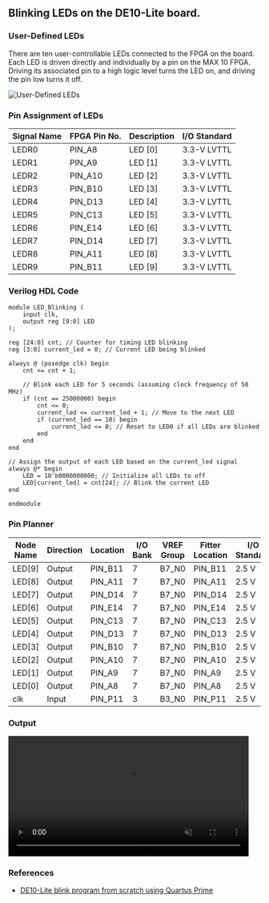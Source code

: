 ## Blinking LEDs on the DE10-Lite board.

### User-Defined LEDs

There are ten user-controllable LEDs connected to the FPGA on the board. Each LED is driven directly and individually by a pin on the MAX 10 FPGA. Driving its associated pin to a high logic level turns the LED on, and driving the pin low turns it off.


![User-Defined LEDs](/lab_1/led.png)


### Pin Assignment of LEDs

| Signal Name | FPGA Pin No. | Description | I/O Standard |
|-------------|--------------|-------------|--------------|
| LEDR0       | PIN_A8       | LED [0]     | 3.3-V LVTTL  |
| LEDR1       | PIN_A9       | LED [1]     | 3.3-V LVTTL  |
| LEDR2       | PIN_A10      | LED [2]     | 3.3-V LVTTL  |
| LEDR3       | PIN_B10      | LED [3]     | 3.3-V LVTTL  |
| LEDR4       | PIN_D13      | LED [4]     | 3.3-V LVTTL  |
| LEDR5       | PIN_C13      | LED [5]     | 3.3-V LVTTL  |
| LEDR6       | PIN_E14      | LED [6]     | 3.3-V LVTTL  |
| LEDR7       | PIN_D14      | LED [7]     | 3.3-V LVTTL  |
| LEDR8       | PIN_A11      | LED [8]     | 3.3-V LVTTL  |
| LEDR9       | PIN_B11      | LED [9]     | 3.3-V LVTTL  |


### Verilog HDL Code
```
module LED_Blinking (
    input clk,
    output reg [9:0] LED
);

reg [24:0] cnt; // Counter for timing LED blinking
reg [3:0] current_led = 0; // Current LED being blinked

always @ (posedge clk) begin
    cnt <= cnt + 1;

    // Blink each LED for 5 seconds (assuming clock frequency of 50 MHz)
    if (cnt == 25000000) begin
        cnt <= 0;
        current_led <= current_led + 1; // Move to the next LED
        if (current_led == 10) begin
            current_led <= 0; // Reset to LED0 if all LEDs are blinked
        end
    end
end

// Assign the output of each LED based on the current_led signal
always @* begin
    LED = 10'b0000000000; // Initialize all LEDs to off
    LED[current_led] = cnt[24]; // Blink the current LED
end

endmodule
```

### Pin Planner
| Node Name | Direction | Location | I/O Bank | VREF Group | Fitter Location | I/O Standard |
|-----------|-----------|----------|----------|------------|-----------------|--------------|
| LED[9]    | Output    | PIN_B11  | 7        | B7_N0      | PIN_B11         | 2.5 V        |
| LED[8]    | Output    | PIN_A11  | 7        | B7_N0      | PIN_A11         | 2.5 V        |
| LED[7]    | Output    | PIN_D14  | 7        | B7_N0      | PIN_D14         | 2.5 V        |
| LED[6]    | Output    | PIN_E14  | 7        | B7_N0      | PIN_E14         | 2.5 V        |
| LED[5]    | Output    | PIN_C13  | 7        | B7_N0      | PIN_C13         | 2.5 V        |
| LED[4]    | Output    | PIN_D13  | 7        | B7_N0      | PIN_D13         | 2.5 V        |
| LED[3]    | Output    | PIN_B10  | 7        | B7_N0      | PIN_B10         | 2.5 V        |
| LED[2]    | Output    | PIN_A10  | 7        | B7_N0      | PIN_A10         | 2.5 V        |
| LED[1]    | Output    | PIN_A9   | 7        | B7_N0      | PIN_A9          | 2.5 V        |
| LED[0]    | Output    | PIN_A8   | 7        | B7_N0      | PIN_A8          | 2.5 V        |
| clk       | Input     | PIN_P11  | 3        | B3_N0      | PIN_P11         | 2.5 V        |

### Output

<video width="full" height="240" controls autoplay muted>
  <source src="/lab_1/output.mp4" type="video/mp4" mute />
  Your browser does not support the video tag.
</video>


### References
- [DE10-Lite blink program from scratch using Quartus Prime](https://www.youtube.com/watch?v=-cvL8OQyRa0&ab_channel=ChyavanPhadke)